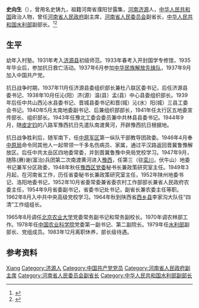 '''史向生'''（{{bd|1912年||2002年|11月8日}}），曾用名史铸九，祖籍河南省濮阳甘露集，[[河南|河南]][[济源|济源]]人，[[中华人民共和国|中华人民共和国]]政治人物，曾任[[河南省人民政府|河南省人民政府]]副主席，[[河南省人民委员会|河南省人民委员会]]副省长，[[中华人民共和国水利部|中华人民共和国水利部]]副部长。<ref>{{cite book|title=中囯人名大辞典·当代人物卷|author=廖盖隆等编|year=1990|publisher=上海辞书出版社|location=上海|page=}}</ref><ref>{{Cite book|title=中华人民共和国职官志|author=何虎生, 李耀东, 向常福主编|publisher=中国社会出版社|year=2003|isbn=9787800883934|location=北京|pages=}}</ref>
==生平==
幼年入村塾。1931年考入[[济源县|济源县]]初级师范。1933年春考入开封国学专修馆，1935年毕业后，参加抗日救亡活动。1937年6月参加[[中华民族解放先锋队|中华民族解放先锋队]]，1937年9月加入中国共产党。

抗日战争时期，1937年11月任济源县委组织部长兼杜八联区委书记，后任济源县委书记、1938年10月任沁(阳）济(源）温(县）孟(县）中心县委组织部长。1939年后任中共山西沁水县委书记、晋城县委书记和晋(城）沁(水）阳(城）三县工委会书记。1940年5月太南地委副书记、后兼组织部部长，1941年任太行区五地委宣传部长、组织部长。1943年任豫北工委会委员兼中共林县县委书记。1944年9月，随[[皮定钧|皮定钧]]的八路军豫西抗日先遣队南渡黄河，开辟豫西抗日根据地。

抗日战争胜利后，随军南下，任[[中原军区|中原军区]]第一纵队干部教导团政委。1946年4月奉[[中共中央中原局|中原局]]命令同其他人一起带领一千多名伤病员、家属，通过平汉路返回晋冀鲁豫解放区。后任中共太岳区四地委常委，并到晋冀鲁豫中央局党校学习。1947年9月，随陈(赓)谢(富治)兵团第二次南渡黄河进入[[豫西军区|豫西]]，任第三（驻[[栾川|栾川]]，伏牛山）地委书记兼军分区政委，1948年秋任[[豫西军区|豫西区党委]]秘书长兼政策研究室主任。1949年3月起，在河南省工作，历任省委秘书长兼政策研究室主任，1952年陕州地委书记、洛阳地委书记，1952年10月省委常委兼省委农村工作部部长兼省人民政府农委主任，1954年9月省委副书记，省委书记处书记，副省长兼农委主任等职。1962年8月入中共中央高级党校学习。1964年秋到陕西省[[西乡县|西乡县]]李家沟大队任“四清”工作组组长。

1965年8月调任[[北京农业大学|北京农业大学]]党委常务副书记和常务副校长。1970年调农林部工作。1978年任[[中国农业科学院|中国农业科学院]]党委第一副书记、第二副院长。1979年任[[中华人民共和国水利部|水利部]]副部长、党组成员。1983年12月离职休养，部长级待遇。

== 参考资料 ==
{{reflist}}


{{Authority control}}
{{DEFAULTSORT:Shi史}}
[[Category:史姓|Xiang]]
[[Category:济源人|Category:济源人]]
[[Category:中国共产党党员|Category:中国共产党党员]]
[[Category:河南省人民政府副主席|Category:河南省人民政府副主席]]
[[Category:河南省人民委员会副省长|Category:河南省人民委员会副省长]]
[[Category:中华人民共和国水利部副部长|Category:中华人民共和国水利部副部长]]